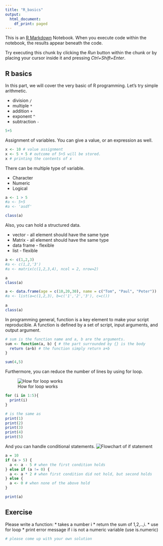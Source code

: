 ```yaml
---
title: "R_basics"
output:
  html_document:
    df_print: paged
---
```


This is an [R Markdown](http://rmarkdown.rstudio.com) Notebook. When you execute code within the notebook, the results appear beneath the code. 

Try executing this chunk by clicking the *Run* button within the chunk or by placing your cursor inside it and pressing *Ctrl+Shift+Enter*. 

## R basics

In this part, we will cover the very basic of R programming.
Let's try simple arithmetic.

* division `/`
* multiple `*`
* addition `+`
* exponent `^`
* subtraction `-`


```r
5+5
```

Assignment of variables.
You can give a value, or an expression as well.

```r
x <- 10 # value assignment
x <- 5 + 5 # outcome of 5+5 will be stored.
x # printing the contents of x
```


There can be multiple type of variable.

* Character
* Numeric
* Logical


```r
a <- 1 > 5
#a <- 5+5
#a <- 'asdf'

class(a)

```


Also, you can hold a structured data.

* vector - all element should have the same type
* Matrix  - all element should have the same type
* data frame - flexible
* list - flexible

```r
a <- c(1,2,3)
#a <- c(1,2,'3')
#a <- matrix(c(1,2,3,4), ncol = 2, nrow=2)

a
class(a)
```


```r
a <- data.frame(age = c(10,20,30), name = c("Tom", "Paul", "Peter"))
#a <- list(a=c(1,2,3), b=c('1','2','3'), c=c())
  
a
class(a)
```

In programming general, function is a key element to make your script reproducible.
A function is defined by a set of script, input arguments, and output argument.

```r

# sum is the function name and a, b are the arguments.
sum <- function(a, b) { # the part surrounded by {} is the body
  return (a+b) # the function simply return a+b
}

sum(4,5)

```

Furthermore, you can reduce the number of lines by using for loop.

![How for loop works](https://cdn.datamentor.io/wp-content/uploads/2017/11/r-for-loop.jpg)

```r

for (i in 1:5){
  print(i)
}

# is the same as
print(1)
print(2)
print(3)
print(4)
print(5)

```

And you can handle conditional statements.
![Flowchart of if statement](https://cdn.datamentor.io/wp-content/uploads/2017/11/r-if-else-statement.jpg)


```r

a = 10
if (a > 5) {
  a <- a - 5 # when the first condition holds
} else if (a != 0) {
  a <- a * 2 # when first condition did not hold, but second holds
} else { 
  a <- 0 # when none of the above hold
}

print(a)

```


##  Exercise

Please write a function:
* takes a number i
* return the sum of 1,2,..,i.
* use for loop
* print error message if i is not a numeric variable (use is.numeric)

```r

# please come up with your own solution

```
